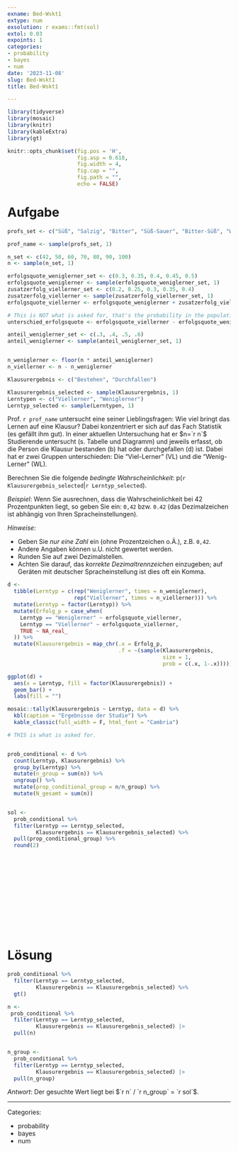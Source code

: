 ```yaml
---
exname: Bed-Wskt1
extype: num
exsolution: r exams::fmt(sol)
extol: 0.03
expoints: 1
categories:
- probability
- bayes
- num
date: '2023-11-08'
slug: Bed-Wskt1
title: Bed-Wskt1

---
```





```r
library(tidyverse)
library(mosaic)
library(knitr)
library(kableExtra)
library(gt)
```


```r
knitr::opts_chunk$set(fig.pos = 'H',
                      fig.asp = 0.618,
                      fig.width = 4,
                      fig.cap = "", 
                      fig.path = "",
                      echo = FALSE)
```






# Aufgabe

```r
profs_set <- c("Süß", "Salzig", "Bitter", "Süß-Sauer", "Bitter-Süß", "Wörzig", "Zartbitter")

prof_name <- sample(profs_set, 1)

n_set <- c(42, 50, 60, 70, 80, 90, 100)
n <- sample(n_set, 1)

erfolgsquote_weniglerner_set <- c(0.3, 0.35, 0.4, 0.45, 0.5)
erfolgsquote_weniglerner <- sample(erfolgsquote_weniglerner_set, 1)
zusatzerfolg_viellerner_set <- c(0.2, 0.25, 0.3, 0.35, 0.4)
zusatzerfolg_viellerner <- sample(zusatzerfolg_viellerner_set, 1)
erfolgsquote_viellerner <- erfolgsquote_weniglerner + zusatzerfolg_viellerner

# This is NOT what is asked for, that's the probability in the population:
unterschied_erfolgsquote <- erfolgsquote_viellerner - erfolgsquote_weniglerner

anteil_weniglerner_set <- c(.3, .4, .5, .6)
anteil_weniglerner <- sample(anteil_weniglerner_set, 1)


n_weniglerner <- floor(n * anteil_weniglerner)
n_viellerner <- n - n_weniglerner

Klausurergebnis <- c("Bestehen", "Durchfallen")

Klausurergebnis_selected <- sample(Klausurergebnis, 1)
Lerntypen <- c("Viellerner", "Weniglerner")
Lerntyp_selected <- sample(Lerntypen, 1)
```




Prof. `r prof_name` untersucht eine seiner Lieblingsfragen: Wie viel bringt das Lernen auf eine Klausur? Dabei konzentriert er sich auf das Fach Statistik (es gefällt ihm gut). In einer aktuellen Untersuchung hat er $n=`r n`$ Studierende untersucht (s. Tabelle und Diagramm) und jeweils erfasst, ob die Person die Klausur bestanden (b) hat oder durchgefallen (d) ist. Dabei hat er zwei Gruppen unterschieden: Die "Viel-Lerner" (VL) und die "Wenig-Lerner" (WL). 

Berechnen Sie die folgende *bedingte Wahrscheinlichkeit*: p(`r Klausurergebnis_selected`|`r Lerntyp_selected`).

*Beispiel*: Wenn Sie ausrechnen, dass die Wahrscheinlichkeit bei 42 Prozentpunkten liegt, so geben Sie ein: `0,42` bzw. `0.42` (das Dezimalzeichen ist abhängig von Ihren Spracheinstellungen).

*Hinweise*: 

- Geben Sie *nur eine Zahl* ein (ohne Prozentzeichen o.Ä.), z.B. `0,42`. 
- Andere Angaben können u.U. nicht gewertet werden. 
- Runden Sie auf zwei Dezimalstellen.
- Achten Sie darauf, das *korrekte Dezimaltrennzeichen* einzugeben; auf Geräten mit deutscher Spracheinstellung ist dies oft ein Komma.



```r
d <-
  tibble(Lerntyp = c(rep("Weniglerner", times = n_weniglerner),
                     rep("Viellerner", times = n_viellerner))) %>% 
  mutate(Lerntyp = factor(Lerntyp)) %>% 
  mutate(Erfolg_p = case_when(
    Lerntyp == "Weniglerner" ~ erfolgsquote_viellerner,
    Lerntyp == "Viellerner" ~ erfolgsquote_viellerner,
    TRUE ~ NA_real_
  )) %>% 
  mutate(Klausurergebnis = map_chr(.x = Erfolg_p,
                                   .f = ~(sample(Klausurergebnis,
                                                 size = 1,
                                                 prob = c(.x, 1-.x)))))


```



```r

ggplot(d) +
  aes(x = Lerntyp, fill = factor(Klausurergebnis)) +
  geom_bar() +
  labs(fill = "")
```



```r
mosaic::tally(Klausurergebnis ~ Lerntyp, data = d) %>% 
  kbl(caption = "Ergebnisse der Studie") %>% 
  kable_classic(full_width = F, html_font = "Cambria")
```


```r
# THIS is what is asked for.


prob_conditional <- d %>% 
  count(Lerntyp, Klausurergebnis) %>% 
  group_by(Lerntyp) %>% 
  mutate(n_group = sum(n)) %>% 
  ungroup() %>% 
  mutate(prop_conditional_group = n/n_group) %>% 
  mutate(N_gesamt = sum(n))


sol <-
  prob_conditional %>% 
  filter(Lerntyp == Lerntyp_selected, 
         Klausurergebnis == Klausurergebnis_selected) %>% 
  pull(prop_conditional_group) %>% 
  round(2)

```






</br>
</br>
</br>
</br>
</br>
</br>
</br>
</br>
</br>
</br>

# Lösung



```r
prob_conditional %>% 
  filter(Lerntyp == Lerntyp_selected, 
         Klausurergebnis == Klausurergebnis_selected) %>% 
  gt()
```


```r
n <- 
 prob_conditional %>% 
  filter(Lerntyp == Lerntyp_selected, 
         Klausurergebnis == Klausurergebnis_selected) |> 
  pull(n)


n_group <- 
  prob_conditional %>% 
  filter(Lerntyp == Lerntyp_selected, 
         Klausurergebnis == Klausurergebnis_selected) |> 
  pull(n_group)
```



*Antwort*: Der gesuchte Wert liegt bei $`r n` / `r n_group` =  `r sol`$.




---

Categories: 

- probability
- bayes
- num

